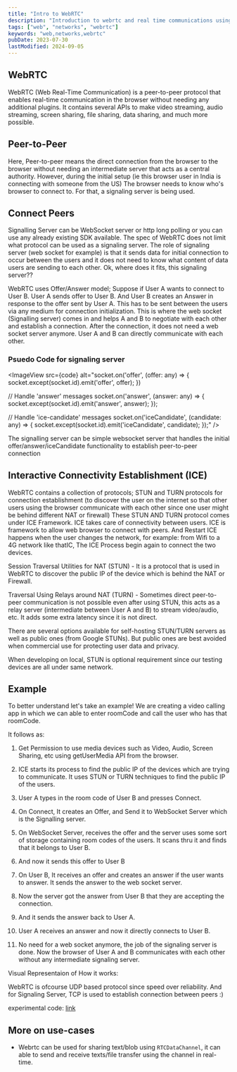 ```yaml
---
title: "Intro to WebRTC"
description: "Introduction to webrtc and real time communications using media"
tags: ["web", "networks", "webrtc"]
keywords: "web,networks,webrtc"
pubDate: 2023-07-30
lastModified: 2024-09-05
---
```



## WebRTC

WebRTC (Web Real-Time Communication) is a peer-to-peer protocol that enables real-time communication in the browser without needing any additional plugins. It contains several APIs to make video streaming, audio streaming, screen sharing, file sharing, data sharing, and much more possible.

## Peer-to-Peer

Here, Peer-to-peer means the direct connection from the browser to the browser without needing an intermediate server that acts as a central authority.
However, during the initial setup (ie this browser user in India is connecting with someone from the US) The browser needs to know who's browser to connect to. For that, a signaling server is being used.

## Connect Peers

Signalling Server can be WebSocket server or http long polling or you can use any already existing SDK available. The spec of WebRTC does not limit what protocol can be used as a signaling server.
The role of signaling server (web socket for example) is that it sends data for initial connection to occur between the users and it does not need to know what content of data users are sending to each other. Ok, where does it fits, this signaling server??

WebRTC uses Offer/Answer model; Suppose if User A wants to connect to User B.
User A sends offer to User B. And User B creates an Answer in response to the
offer sent by User A. This has to be sent between the users via any medium for
connection initialization. This is where the web socket (Signalling server)
comes in and helps A and B to negotiate with each other and establish a
connection. After the connection, it does not need a web socket server anymore.
User A and B can directly communicate with each other.

### Psuedo Code for signaling server

<ImageView src={code} alt="socket.on('offer', (offer: any) => {
   socket.except(socket.id).emit('offer', offer);
})

// Handle 'answer' messages
socket.on('answer', (answer: any) => {
socket.except(socket.id).emit('answer', answer);
});

// Handle 'ice-candidate' messages
socket.on('iceCandidate', (candidate: any) => {
socket.except(socket.id).emit('iceCandidate', candidate);
});" />

The signalling server can be simple websocket server that handles the initial offer/answer/iceCandidate functionality to establish peer-to-peer connection

## Interactive Connectivity Establishment (ICE)

WebRTC contains a collection of protocols; STUN and TURN protocols for connection establishment (to discover the user on the internet so that other users using the browser communicate with each other since one user might be behind different NAT or firewall)
These STUN AND TURN protocol comes under ICE Framework. ICE takes care of connectivity between users. ICE is framework to allow web browser to connect with peers. And Restart ICE happens when the user changes the network, for example: from Wifi to a 4G network like thatIC, The ICE Process begin again to connect the two devices.

Session Traversal Utilities for NAT (STUN) - It is a protocol that is used in
WebRTC to discover the public IP of the device which is behind the NAT or
Firewall.

Traversal Using Relays around NAT (TURN) - Sometimes direct peer-to-peer
communication is not possible even after using STUN, this acts as a relay server
(intermediate between User A and B) to stream video/audio, etc. It adds some
extra latency since it is not direct.

There are several options available for self-hosting STUN/TURN servers as well
as public ones (from Google STUNs). But public ones are best avoided when
commercial use for protecting user data and privacy.

When developing on local, STUN is optional requirement since our testing devices are all under same network.

## Example

To better understand let's take an example! We are creating a video calling app in which we can able to enter roomCode and call the user who has that roomCode.

It follows as:

1. Get Permission to use media devices such as Video, Audio, Screen Sharing, etc using getUserMedia API from the browser.

2. ICE starts its process to find the public IP of the devices which are trying to communicate. It uses STUN or TURN techniques to find the public IP of the users.
3. User A types in the room code of User B and presses Connect.
4. On Connect, It creates an Offer, and Send it to WebSocket Server which is the Signalling server.
5. On WebSocket Server, receives the offer and the server uses some sort of storage containing room codes of the users. It scans thru it and finds that it belongs to User B.
6. And now it sends this offer to User B
7. On User B, It receives an offer and creates an answer if the user wants to answer. It sends the answer to the web socket server.
8. Now the server got the answer from User B that they are accepting the connection.
9. And it sends the answer back to User A.
10. User A receives an answer and now it directly connects to User B.
11. No need for a web socket anymore, the job of the signaling server is done. Now the browser of User A and B communicates with each other without any intermediate signaling server.

Visual Representaion of How it works:

<ImageView
  src={webrtc}
  alt="the above steps in the visual representation with numbered step by step"
/>

WebRTC is ofcourse UDP based protocol since speed over reliability. And for
Signaling Server, TCP is used to establish connection between peers :)

experimental code: [link](https://github.com/mystica2000/webrtc-experiments)

## More on use-cases

- Webrtc can be used for sharing text/blob using `RTCDataChannel`, it can able to send and receive texts/file transfer using the channel in real-time.
